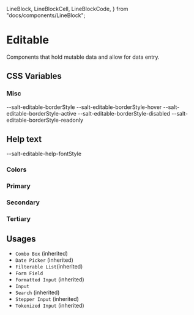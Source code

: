   LineBlock,
  LineBlockCell,
  LineBlockCode,
} from "docs/components/LineBlock";

<Meta title="Documentation/Styles and Theming/Characteristics/Editable" />

# Editable

Components that hold mutable data and allow for data entry.

## CSS Variables

### Misc

<Canvas>
  <Story name="Misc">
    <DocGrid>
      <CursorBlock cursor="--salt-editable-cursor-active" />
      <CursorBlock cursor="--salt-editable-cursor-hover" />
      <CursorBlock cursor="--salt-editable-cursor-disabled" />
      <CursorBlock cursor="--salt-editable-cursor-readonly" />
      <LineBlockCell />
      <LineBlockCode>--salt-editable-borderStyle</LineBlockCode>
      <LineBlockCell />
      <LineBlockCode>--salt-editable-borderStyle-hover</LineBlockCode>
      <LineBlockCell />
      <LineBlockCode>--salt-editable-borderStyle-active</LineBlockCode>
      <LineBlockCell />
      <LineBlockCode>--salt-editable-borderStyle-disabled</LineBlockCode>
      <LineBlockCell />
      <LineBlockCode>--salt-editable-borderStyle-readonly</LineBlockCode>
      <LineBlock lineWidth="--salt-editable-borderWidth-active" />
    </DocGrid>
  </Story>
</Canvas>

## Help text

<Canvas>
  <Story name="Help text">
    <TextBlock fontStyle="--salt-editable-help-fontStyle" />
    <DocGrid textExample={true}>
      <BlankBlockCell />
      <BlankBlockCode>--salt-editable-help-fontStyle</BlankBlockCode>
    </DocGrid>
  </Story>
</Canvas>

### Colors

<Canvas>
  <Story name="Colors">
    <DocGrid>
      <ColorBlock colorVar="--salt-editable-borderColor" />
      <ColorBlock colorVar="--salt-editable-borderColor-active" />
      <ColorBlock colorVar="--salt-editable-borderColor-hover" />
      <ColorBlock colorVar="--salt-editable-borderColor-disabled" />
      <ColorBlock colorVar="--salt-editable-borderColor-readonly" />
    </DocGrid>
  </Story>
</Canvas>

### Primary

<Canvas>
  <Story name="Primary">
    <DocGrid>
      <ColorBlock colorVar="--salt-editable-primary-background" />
      <ColorBlock colorVar="--salt-editable-primary-background-hover" />
      <ColorBlock colorVar="--salt-editable-primary-background-active" />
      <ColorBlock colorVar="--salt-editable-primary-background-disabled" />
      <ColorBlock colorVar="--salt-editable-primary-background-readonly" />
    </DocGrid>
  </Story>
</Canvas>

### Secondary

<Canvas>
  <Story name="Secondary">
    <DocGrid>
      <ColorBlock colorVar="--salt-editable-secondary-background" />
      <ColorBlock colorVar="--salt-editable-secondary-background-hover-gh" />
      <ColorBlock colorVar="--salt-editable-secondary-background-active" />
      <ColorBlock colorVar="--salt-editable-secondary-background-disabled" />
      <ColorBlock colorVar="--salt-editable-secondary-background-readonly" />
    </DocGrid>
  </Story>
</Canvas>

### Tertiary

<Canvas>
  <Story name="Tertiary">
    <DocGrid>
      <ColorBlock colorVar="--salt-editable-tertiary-background" />
      <ColorBlock colorVar="--salt-editable-tertiary-background-hover" />
      <ColorBlock colorVar="--salt-editable-tertiary-background-active" />
      <ColorBlock colorVar="--salt-editable-tertiary-background-disabled" />
      <ColorBlock colorVar="--salt-editable-tertiary-background-readonly" />
    </DocGrid>
  </Story>
</Canvas>

## Usages

- `Combo Box` (inherited)
- `Date Picker` (inherited)
- `Filterable List`(inherited)
- `Form Field`
- `Formatted Input` (inherited)
- `Input`
- `Search` (inherited)
- `Stepper Input` (inherited)
- `Tokenized Input` (inherited)
